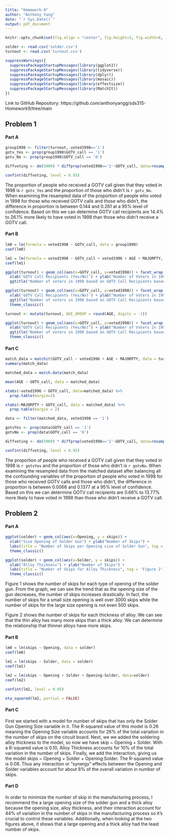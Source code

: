 ---
title: "Homework-9"
author: "Anthony Yang"
date: "`r Sys.Date()`"
output: pdf_document
---

```{r setup, include=FALSE}
knitr::opts_chunk$set(fig.align = "center", fig.height=3, fig.width=6, warning=FALSE, message=FALSE, tidy=TRUE, tidy.opts=list(width.cutoff=100))

solder <- read.csv('solder.csv')
turnout <- read.csv('turnout.csv')

suppressWarnings({
  suppressPackageStartupMessages(library(ggplot2))
  suppressPackageStartupMessages(library(tidyverse))
  suppressPackageStartupMessages(library(dplyr))
  suppressPackageStartupMessages(library(mosaic)) 
  suppressPackageStartupMessages(library(effectsize))
  suppressPackageStartupMessages(library(MatchIt))
})
```

Link to GitHub Repository: https://github.com/anthonyangg/sds315-Homework9/tree/main

## Problem 1

#### Part A

```{r echo = FALSE}
group1998 <- filter(turnout, voted1998=='1')
gotv_Yes <- prop(group1998$GOTV_call == '1')
gotv_No <- prop(group1998$GOTV_call == '0')

diffvoting <- do(5000) * diffprop(voted1998=='1'~GOTV_call, data=resample(turnout))

confint(diffvoting, level = 0.95)
```


The proportion of people who received a GOTV call given that they voted in 1998 is `r gotv_Yes` and the proportion of those who didn't is `r gotv_No`. When examining the resampled data of the proportion of people who voted in 1998 for those who received GOTV calls and those who didn't, the difference in proportion is between 0.144 and 0.261 at a 95% level of confidence. Based on this we can determine GOTV call recipients are 14.4% to 26.1% more likely to have voted in 1998 than those who didn't receive a GOTV call. 

#### Part B

```{r echo=FALSE}
lm0 = lm(formula = voted1998 ~ GOTV_call, data = group1998)
coef(lm0)

lm1 = lm(formula = voted1998 ~ GOTV_call + voted1996 + AGE + MAJORPTY, data = group1998)
coef(lm1)

ggplot(turnout) + geom_col(aes(x=GOTV_call, y=voted1998)) + facet_wrap(~voted1996) +
  xlab('GOTV Call Recipients (Yes/No)') + ylab("Number of Voters in 1998") +
  ggtitle("Number of voters in 1998 based on GOTV Call Recipients based on 1996 Election") + theme_classic()

ggplot(turnout) + geom_col(aes(x=GOTV_call, y=voted1998)) + facet_wrap(~MAJORPTY) +
  xlab('GOTV Call Recipients (Yes/No)') + ylab("Number of Voters in 1998") +
  ggtitle("Number of voters in 1998 based on GOTV Call Recipients based on Majority") +
  theme_classic()

turnout <- mutate(turnout, AGE_GROUP = round(AGE, digits = -1))

ggplot(turnout) + geom_col(aes(x=GOTV_call, y=voted1998)) + facet_wrap(~AGE_GROUP) +
  xlab("GOTV Call Recipients (Yes/No)") + ylab("Number of Voters in 1998") +
  ggtitle("Number of voters in 1998 based on GOTV Call Recipients based on Age") +
  theme_classic()
```


#### Part C

```{r echo=FALSE}
match_data = matchit(GOTV_call ~ voted1996 + AGE + MAJORPTY, data = turnout, ratio = 5)
summary(match_data)

matched_data = match.data(match_data)

mean(AGE ~ GOTV_call, data = matched_data)

xtabs(~voted1996 + GOTV_call, data=matched_data) %>%
  prop.table(margin=2)

xtabs(~MAJORPTY + GOTV_call, data = matched_data) %>%
  prop.table(margin = 2)

data <- filter(matched_data, voted1998 == '1')

gotvYes <- prop(data$GOTV_call == '1')
gotvNo <- prop(data$GOTV_call == '0')

diffvoting <- do(5000) * diffprop(voted1998=='1'~GOTV_call, data=resample(matched_data))

confint(diffvoting, level = 0.95)
```

The proportion of people who received a GOTV call given that they voted in 1998 is `r gotvYes` and the proportion of those who didn't is `r gotvNo`. When examining the resampled data from the matched dataset after balancing all the confounding variables of the proportion of people who voted in 1998 for those who received GOTV calls and those who didn't, the difference in proportion is between 0.0066 and 0.1377 at a 95% level of confidence. Based on this we can determine GOTV call recipients are 0.66% to 13.77% more likely to have voted in 1998 than those who didn't receive a GOTV call. 


## Problem 2

#### Part A

```{r echo=FALSE}
ggplot(solder) + geom_col(aes(x=Opening, y = skips)) + 
  xlab("Size Opening of Solder Gun") + ylab("Number of Skips") +
  labs(title = "Number of Skips per Opening size of Solder Gun", tag = 'Figure 1') + 
  theme_classic()

ggplot(solder) + geom_col(aes(x=Solder, y = skips)) + 
  xlab("Alloy Thickness") + ylab("Number of Skips") +
  labs(title = "Number of Skips for Alloy Thickness", tag = 'Figure 2') + 
  theme_classic()
```

Figure 1 shows the number of skips for each type of opening of the solder gun. From the graph, we can see the trend that as the opening size of the gun decreases, the number of skips increases drastically. In fact, the number of skips for a small size opening is well over 3000 skips while the number of skips for the large size opening is not even 500 skips. 

Figure 2 shows the number of skips for each thickness of alloy. We can see that the thin alloy has many more skips than a thick alloy. We can determine the relationship that thinner alloys have more skips. 

#### Part B

```{r echo=FALSE}
lm0 = lm(skips ~ Opening, data = solder)
coef(lm0)

lm1 = lm(skips ~ Solder, data = solder)
coef(lm1)

lm2 = lm(skips ~ Opening + Solder + Opening:Solder, data=solder)
coef(lm2)

confint(lm2, level = 0.95)

eta_squared(lm2, partial = FALSE)
```


#### Part C


First we started with a model for number of skips that has only the Solder Gun Opening Size variable in it. The R-squared value of this model is 0.26 meaning the Opening Size variable accounts for 26% of the total variation in the number of skips on the circuit board. Next, we we added the soldering alloy thickness to the model, so now we have skip ~ Opening + Solder. With a R-squared value
is 0.10, Alloy Thickness accounts for 10% of the total variation in the number of skips.
Finally, we add the interaction, giving us the model skips ~ Opening + Solder + Opening:Solder. The R-squared value is 0.08. Thus any interaction or “synergy” effects between the Opening and Solder variables account for about 8% of the overall variation in number of skips.

#### Part D


In order to minimize the number of skip in the manufacturing process, I recommend the a large opening size of the solder gun and a thick alloy because the opening size, alloy thickness, and their interaction account for 44% of variation in the number of skips in the manufacturing process so it's crucial to control these variables. Additionally, when looking at the two figures above, it shows that a large opening and a thick alloy had the least number of skips. 
